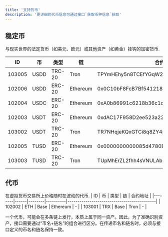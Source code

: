 ```yaml
---
title: '支持的币'
description: '更详细的代币信息可通过接口`获取币种信息`获取'
---
```





## 稳定币
与现实世界的法定货币（如美元、欧元）或其他资产（如黄金）挂钩的加密货币.

| ID     | 币    | 类型     | 链        | 合约地址                                       |
|--------|------|--------|----------|--------------------------------------------|
| 103005 | USDD | TRC-20 | Tron     | TPYmHEhy5n8TCEfYGqW2rPxsghSfzghPDn         |
| 102006 | USDD | ERC-20 | Ethereum | 0x0C10bF8FcB7Bf5412187A595ab97a3609160b5c6 |
| 102004 | USDC | ERC-20 | Ethereum | 0xA0b86991c6218b36c1d19D4a2e9Eb0cE3606eB48 |
| 102003 | USDT | ERC-20 | Ethereum | 0xdAC17F958D2ee523a2206206994597C13D831ec7 |
| 103002 | USDT | TRC-20 | Tron     | TR7NHqjeKQxGTCi8q8ZY4pL8otSzgjLj6t         |
| 102005 | TUSD | ERC-20 | Ethereum | 0x0000000000085d4780B73119b644AE5ecd22b376 |
| 103003 | TUSD | TRC-20 | Tron     | TUpMhErZL2fhh4sVNULAbNKLokS4GjC1F4         |


## 代币
在虚拟货币交易所上价格随时在波动的代币.
| ID     | 币    | 类型     | 链                | 合约地址                                       |
|--------|------|--------|----------|--------------------------------------------|
| 102002 | ETH  | Base   | Ethereum         | -                                          |
| 103001 | TRX  | Base   | Tron                  | -                                          |

<Note>
    一个代币，可能会在多条链上发行，本质上属于同一资产。因此，为了准确识别资产，接口需要通过“币名+链名”的组合进行区分。在传递币名和链名时，必须与接口定义的币名和链名保持一致。
</Note>
